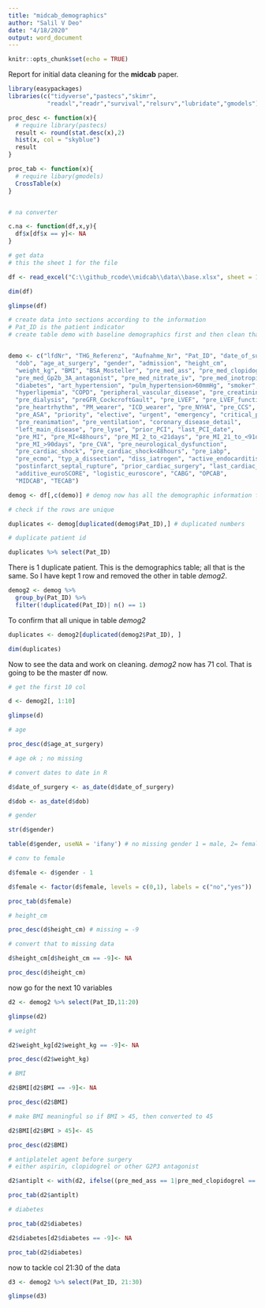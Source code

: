 ```yaml
---
title: "midcab_demographics"
author: "Salil V Deo"
date: "4/18/2020"
output: word_document
---
```


```r
knitr::opts_chunk$set(echo = TRUE)
```

Report for initial data cleaning for the **midcab** paper.

```r

library(easypackages)
libraries(c("tidyverse","pastecs","skimr",
           "readxl","readr","survival","relsurv","lubridate","gmodels"))

proc_desc <- function(x){
  # require library(pastecs)
  result <- round(stat.desc(x),2)
  hist(x, col = "skyblue")
  result
}

proc_tab <- function(x){
  # require libary(gmodels)
  CrossTable(x)
}


# na converter

c.na <- function(df,x,y){
  df$x[df$x == y]<- NA
}
```



```r

# get data
# this the sheet 1 for the file 

df <- read_excel("C:\\github_rcode\\midcab\\data\\base.xlsx", sheet = 1)

dim(df)

glimpse(df)

# create data into sections according to the information
# Pat_ID is the patient indicator
# create table demo with baseline demographics first and then clean that


demo <- c("lfdNr", "THG_Referenz", "Aufnahme_Nr", "Pat_ID", "date_of_surgery", 
  "dob", "age_at_surgery", "gender", "admission", "height_cm", 
  "weight_kg", "BMI", "BSA_Mosteller", "pre_med_ass", "pre_med_clopidogrel", 
  "pre_med_Gp2b_3A_antagonist", "pre_med_nitrate_iv", "pre_med_inotropika", 
  "diabetes", "art_hypertension", "pulm_hypertension>60mmHg", "smoker", 
  "hyperlipemia", "COPD", "peripheral_vascular_disease", "pre_creatinine_mg_dl", 
  "pre_dialysis", "preGFR_CockcroftGault", "pre_LVEF", "pre_LVEF_function", 
  "pre_heartrhythm", "PM_wearer", "ICD_wearer", "pre_NYHA", "pre_CCS", 
  "pre_ASA", "priority", "elective", "urgent", "emergency", "critical_preoperative_state", 
  "pre_reanimation", "pre_ventilation", "coronary_disease_detail", 
  "left_main_disease", "pre_lyse", "prior_PCI", "last_PCI_date", 
  "pre_MI", "pre_MI<48hours", "pre_MI_2_to_<21days", "pre_MI_21_to_<91days", 
  "pre_MI_>90days", "pre_CVA", "pre_neurological_dysfunction", 
  "pre_cardiac_shock", "pre_cardiac_shock<48hours", "pre_iabp", 
  "pre_ecmo", "typ_a_dissection", "diss_iatrogen", "active_endocarditis", 
  "postinfarct_septal_rupture", "prior_cardiac_surgery", "last_cardiac_surgery_date", 
  "additive_euroSCORE", "logistic_euroscore", "CABG", "OPCAB", 
  "MIDCAB", "TECAB")

demog <- df[,c(demo)] # demog now has all the demographic information for all the patients

# check if the rows are unique

duplicates <- demog[duplicated(demog$Pat_ID),] # duplicated numbers 

# duplicate patient id

duplicates %>% select(Pat_ID) 
```

There is 1 duplicate patient. This is the demographics table; all that is the same. So I have kept 1 row and removed the other in table *demog2*.


```r
demog2 <- demog %>% 
  group_by(Pat_ID) %>%
  filter(!duplicated(Pat_ID)| n() == 1)

```

To confirm that all unique in table *demog2*

```r
duplicates <- demog2[duplicated(demog2$Pat_ID), ]

dim(duplicates)

```

Now to see the data and work on cleaning.
*demog2* now has 71 col. That is going to be the master df now.

```r

# get the first 10 col

d <- demog2[, 1:10]

glimpse(d)

```

```r
# age 

proc_desc(d$age_at_surgery)

# age ok ; no missing 

# convert dates to date in R 

d$date_of_surgery <- as_date(d$date_of_surgery)

d$dob <- as_date(d$dob)

# gender

str(d$gender)

table(d$gender, useNA = 'ifany') # no missing gender 1 = male, 2= female

# conv to female

d$female <- d$gender - 1

d$female <- factor(d$female, levels = c(0,1), labels = c("no","yes"))

proc_tab(d$female)

# height_cm

proc_desc(d$height_cm) # missing = -9

# convert that to missing data

d$height_cm[d$height_cm == -9]<- NA

proc_desc(d$height_cm) 

```


now go for the next 10 variables 

```r
d2 <- demog2 %>% select(Pat_ID,11:20)

glimpse(d2)
```


```r

# weight

d2$weight_kg[d2$weight_kg == -9]<- NA

proc_desc(d2$weight_kg)

# BMI

d2$BMI[d2$BMI == -9]<- NA

proc_desc(d2$BMI)

# make BMI meaningful so if BMI > 45, then converted to 45

d2$BMI[d2$BMI > 45]<- 45

proc_desc(d2$BMI)

# antiplatelet agent before surgery
# either aspirin, clopidogrel or other G2P3 antagonist

d2$antiplt <- with(d2, ifelse((pre_med_ass == 1|pre_med_clopidogrel == 1| pre_med_Gp2b_3A_antagonist == 1), 1, 0))

proc_tab(d2$antiplt)

# diabetes

proc_tab(d2$diabetes)

d2$diabetes[d2$diabetes == -9]<- NA

proc_tab(d2$diabetes)

```


now to tackle col 21:30 of the data

```r
d3 <- demog2 %>% select(Pat_ID, 21:30)

glimpse(d3)
```


